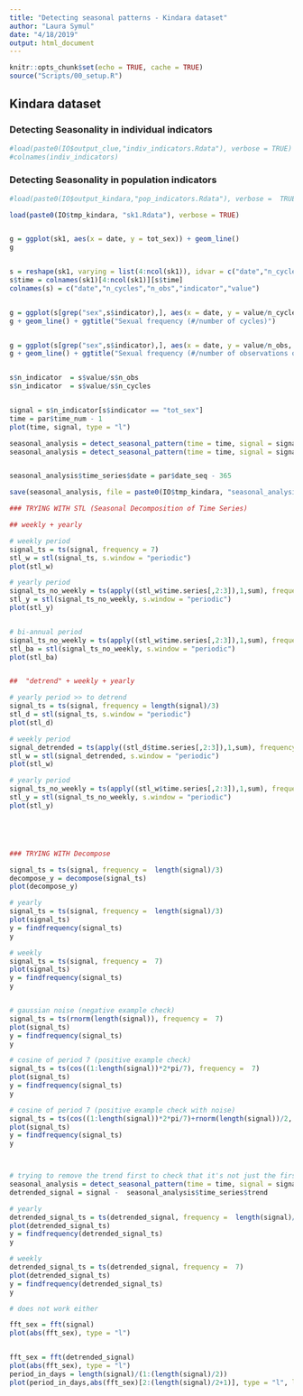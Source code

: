 ```yaml
---
title: "Detecting seasonal patterns - Kindara dataset"
author: "Laura Symul"
date: "4/18/2019"
output: html_document
---
```


```r
knitr::opts_chunk$set(echo = TRUE, cache = TRUE)
source("Scripts/00_setup.R")
```


## Kindara dataset



### Detecting Seasonality in individual indicators


```r
#load(paste0(IO$output_clue,"indiv_indicators.Rdata"), verbose = TRUE)
#colnames(indiv_indicators)
```







### Detecting Seasonality in population indicators



```r
#load(paste0(IO$output_kindara,"pop_indicators.Rdata"), verbose =  TRUE)
```



```r

load(paste0(IO$tmp_kindara, "sk1.Rdata"), verbose = TRUE)


g = ggplot(sk1, aes(x = date, y = tot_sex)) + geom_line()
g


s = reshape(sk1, varying = list(4:ncol(sk1)), idvar = c("date","n_cycles","n_obs"), direction = "long")
s$time = colnames(sk1)[4:ncol(sk1)][s$time]
colnames(s) = c("date","n_cycles","n_obs","indicator","value")


g = ggplot(s[grep("sex",s$indicator),], aes(x = date, y = value/n_cycles, col = indicator))
g + geom_line() + ggtitle("Sexual frequency (#/number of cycles)")


g = ggplot(s[grep("sex",s$indicator),], aes(x = date, y = value/n_obs, col = indicator))
g + geom_line() + ggtitle("Sexual frequency (#/number of observations on that day)")


s$n_indicator  = s$value/s$n_obs
s$n_indicator  = s$value/s$n_cycles


signal = s$n_indicator[s$indicator == "tot_sex"]
time = par$time_num - 1
plot(time, signal, type = "l")

seasonal_analysis = detect_seasonal_pattern(time = time, signal = signal, title = "tot_sex Kindara", remove_weekly_patterns = FALSE)
seasonal_analysis = detect_seasonal_pattern(time = time, signal = signal, title = "tot_sex Kindara", remove_weekly_patterns = TRUE)


seasonal_analysis$time_series$date = par$date_seq - 365

save(seasonal_analysis, file = paste0(IO$tmp_kindara, "seasonal_analysis_tot_sex.Rdata"))


```

```r

### TRYING WITH STL (Seasonal Decomposition of Time Series)

## weekly + yearly

# weekly period
signal_ts = ts(signal, frequency = 7) 
stl_w = stl(signal_ts, s.window = "periodic")
plot(stl_w)

# yearly period
signal_ts_no_weekly = ts(apply((stl_w$time.series[,2:3]),1,sum), frequency = length(signal)/3) 
stl_y = stl(signal_ts_no_weekly, s.window = "periodic")
plot(stl_y)


# bi-annual period
signal_ts_no_weekly = ts(apply((stl_w$time.series[,2:3]),1,sum), frequency = length(signal)/6) 
stl_ba = stl(signal_ts_no_weekly, s.window = "periodic")
plot(stl_ba)


##  "detrend" + weekly + yearly

# yearly period >> to detrend
signal_ts = ts(signal, frequency = length(signal)/3) 
stl_d = stl(signal_ts, s.window = "periodic")
plot(stl_d)

# weekly period
signal_detrended = ts(apply((stl_d$time.series[,2:3]),1,sum), frequency = 7) 
stl_w = stl(signal_detrended, s.window = "periodic")
plot(stl_w)

# yearly period
signal_ts_no_weekly = ts(apply((stl_w$time.series[,2:3]),1,sum), frequency = length(signal)/3) 
stl_y = stl(signal_ts_no_weekly, s.window = "periodic")
plot(stl_y)





### TRYING WITH Decompose

signal_ts = ts(signal, frequency =  length(signal)/3)
decompose_y = decompose(signal_ts)
plot(decompose_y)


```





```r

# yearly
signal_ts = ts(signal, frequency =  length(signal)/3)
plot(signal_ts)
y = findfrequency(signal_ts)
y

# weekly
signal_ts = ts(signal, frequency =  7)
plot(signal_ts)
y = findfrequency(signal_ts)
y


# gaussian noise (negative example check)
signal_ts = ts(rnorm(length(signal)), frequency =  7)
plot(signal_ts)
y = findfrequency(signal_ts)
y

# cosine of period 7 (positive example check)
signal_ts = ts(cos((1:length(signal))*2*pi/7), frequency =  7)
plot(signal_ts)
y = findfrequency(signal_ts)
y

# cosine of period 7 (positive example check with noise)
signal_ts = ts(cos((1:length(signal))*2*pi/7)+rnorm(length(signal))/2, frequency =  7)
plot(signal_ts)
y = findfrequency(signal_ts)
y



# trying to remove the trend first to check that it's not just the first component that predominates
seasonal_analysis = detect_seasonal_pattern(time = time, signal = signal, title = "tot_sex Kindara", remove_weekly_patterns = TRUE)
detrended_signal = signal -  seasonal_analysis$time_series$trend

# yearly
detrended_signal_ts = ts(detrended_signal, frequency =  length(signal)/3)
plot(detrended_signal_ts)
y = findfrequency(detrended_signal_ts)
y

# weekly
detrended_signal_ts = ts(detrended_signal, frequency =  7)
plot(detrended_signal_ts)
y = findfrequency(detrended_signal_ts)
y

# does not work either

```




```r


fft_sex = fft(signal)
plot(abs(fft_sex), type = "l")


fft_sex = fft(detrended_signal)
plot(abs(fft_sex), type = "l")
period_in_days = length(signal)/(1:(length(signal)/2)) 
plot(period_in_days,abs(fft_sex)[2:(length(signal)/2+1)], type = "l", log = "x")

```














